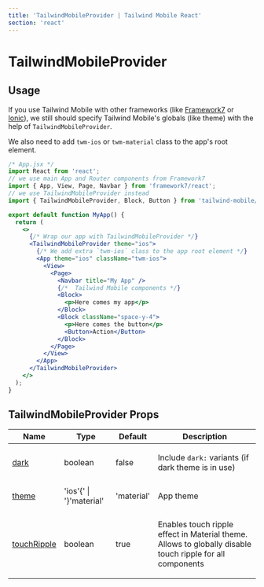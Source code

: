 ```yaml
---
title: 'TailwindMobileProvider | Tailwind Mobile React'
section: 'react'
---
```



# TailwindMobileProvider

## Usage

If you use Tailwind Mobile with other frameworks (like [Framework7](https://framework7.io) or [Ionic](https://ionicframework.com)), we still should specify Tailwind Mobile's globals (like theme) with the help of `TailwindMobileProvider`.

We also need to add `twm-ios` or `twm-material` class to the app's root element.

```jsx
/* App.jsx */
import React from 'react';
// we use main App and Router components from Framework7
import { App, View, Page, Navbar } from 'framework7/react';
// we use TailwindMobileProvider instead
import { TailwindMobileProvider, Block, Button } from 'tailwind-mobile/react';

export default function MyApp() {
  return (
    <>
      {/* Wrap our app with TailwindMobileProvider */}
      <TailwindMobileProvider theme="ios">
        {/* We add extra `twm-ios` class to the app root element */}
        <App theme="ios" className="twm-ios">
          <View>
            <Page>
              <Navbar title="My App" />
              {/*  Tailwind Mobile components */}
              <Block>
                <p>Here comes my app</p>
              </Block>
              <Block className="space-y-4">
                <p>Here comes the button</p>
                <Button>Action</Button>
              </Block>
            </Page>
          </View>
        </App>
      </TailwindMobileProvider>
    </>
  );
}
```

## TailwindMobileProvider Props

<table className="props-table">
  <thead>
    <tr>
      <th>Name</th>
      <th>Type</th>
      <th>Default</th>
      <th>Description</th>
    </tr>
  </thead>
  <tbody>
    <tr>
      <td>
        <a href="#param-dark" id="param-dark">
          <span>dark</span>
        </a>
      </td>
      <td>
        <span>boolean</span>
      </td>
      <td>
        <span>false</span>
      </td>
      <td>
        <p>
          Include <code>dark:</code> variants (if dark theme is in use)
        </p>
      </td>
    </tr>
    <tr>
      <td>
        <a href="#param-theme" id="param-theme">
          <span>theme</span>
        </a>
      </td>
      <td>
        <span>'ios'{' | '}'material'</span>
      </td>
      <td>
        <span>'material'</span>
      </td>
      <td>
        <p>App theme</p>
      </td>
    </tr>
    <tr>
      <td>
        <a href="#param-touchRipple" id="param-touchRipple">
          <span>touchRipple</span>
        </a>
      </td>
      <td>
        <span>boolean</span>
      </td>
      <td>
        <span>true</span>
      </td>
      <td>
        <p>
          Enables touch ripple effect in Material theme. Allows to globally
          disable touch ripple for all components
        </p>
      </td>
    </tr>
  </tbody>
</table>
